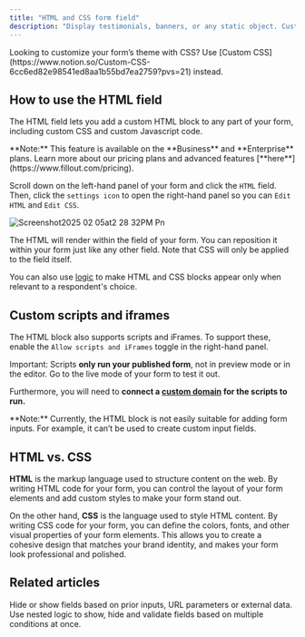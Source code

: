 ```yaml
---
title: "HTML and CSS form field"
description: "Display testimonials, banners, or any static object. Customize design beyond standard themes with custom code."
---
```



<Tip>
  Looking to customize your form’s theme with CSS? Use [Custom CSS](https://www.notion.so/Custom-CSS-6cc6ed82e98541ed8aa1b55bd7ea2759?pvs=21) instead.
</Tip>

## How to use the HTML field

The HTML field lets you add a custom HTML block to any part of your form, including custom CSS and custom Javascript code.

<Note>
  **Note:** This feature is available on the **Business** and **Enterprise** plans. Learn more about our pricing plans and advanced features [**here**](https://www.fillout.com/pricing).
</Note>

Scroll down on the left-hand panel of your form and click the `HTML` field. Then, click the `settings icon` to open the right-hand panel so you can `Edit HTML` and `Edit CSS`.

![Screenshot2025 02 05at2 28 32PM Pn](/images/Screenshot2025-02-05at2.28.32PM.png)

The HTML will render within the field of your form. You can reposition it within your form just like any other field. Note that CSS will only be applied to the field itself.

You can also use [logic](https://www.notion.so/Conditionally-hide-fields-dc375019d2cc42b18b96f9280c607f21?pvs=21) to make HTML and CSS blocks appear only when relevant to a respondent's choice.

## Custom scripts and iframes

The HTML block also supports scripts and iFrames. To support these, enable the `Allow scripts and iFrames` toggle in the right-hand panel.

Important: Scripts **only run your published form**, not in preview mode or in the editor. Go to the live mode of your form to test it out.

Furthermore, you will need to **connect a **[**custom domain**](https://www.notion.so/d9dfdd5223854de0b9a5e24152a6a52f?pvs=21)** for the scripts to run.**

<Note>
  **Note:** Currently, the HTML block is not easily suitable for adding form inputs. For example, it can’t be used to create custom input fields.
</Note>

## HTML vs. CSS

**HTML** is the markup language used to structure content on the web. By writing HTML code for your form, you can control the layout of your form elements and add custom styles to make your form stand out.

On the other hand, **CSS** is the language used to style HTML content. By writing CSS code for your form, you can define the colors, fonts, and other visual properties of your form elements. This allows you to create a cohesive design that matches your brand identity, and makes your form look professional and polished.

## Related articles

<CardGroup cols={3}>
  <Card title="Hide fields" icon="eye-slash" iconType="regular" color="#FFC738">
Hide or show fields based on prior inputs, URL parameters or external data.
  </Card>
  <Card title="Condition groups" icon="table-tree" iconType="regular" color="#FFC738">
Use nested logic to show, hide and validate fields based on multiple conditions at once.
  </Card>
</CardGroup>